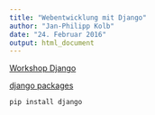 ```yaml
---
title: "Webentwicklung mit Django"
author: "Jan-Philipp Kolb"
date: "24. Februar 2016"
output: html_document
---
```


[Workshop Django](http://www.django-workshop.de/)

[django packages](https://www.djangopackages.com/)

```
pip install django
```